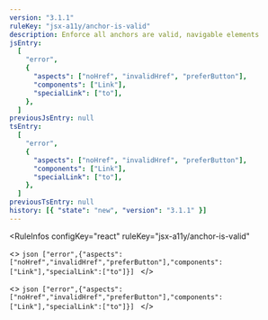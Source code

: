 ```yaml
---
version: "3.1.1"
ruleKey: "jsx-a11y/anchor-is-valid"
description: Enforce all anchors are valid, navigable elements
jsEntry:
  [
    "error",
    {
      "aspects": ["noHref", "invalidHref", "preferButton"],
      "components": ["Link"],
      "specialLink": ["to"],
    },
  ]
previousJsEntry: null
tsEntry:
  [
    "error",
    {
      "aspects": ["noHref", "invalidHref", "preferButton"],
      "components": ["Link"],
      "specialLink": ["to"],
    },
  ]
previousTsEntry: null
history: [{ "state": "new", "version": "3.1.1" }]
---
```


<RuleInfos 
  configKey="react" 
  ruleKey="jsx-a11y/anchor-is-valid" 
>
  <>
    ```json
    ["error",{"aspects":["noHref","invalidHref","preferButton"],"components":["Link"],"specialLink":["to"]}]
    ```
  </>

  <>
    ```json
    ["error",{"aspects":["noHref","invalidHref","preferButton"],"components":["Link"],"specialLink":["to"]}]
    ```
  </>
</RuleInfos>
